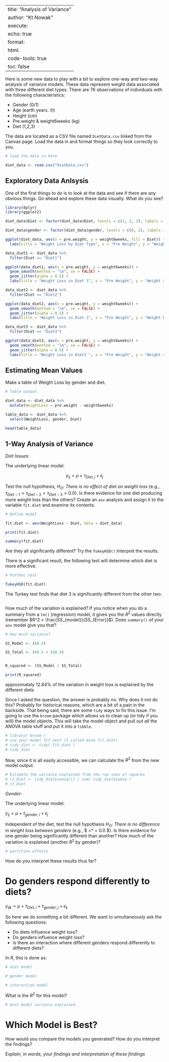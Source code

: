 
---
title: "Analysis of Variance"
author: "Kt Nowak"
execute: 
  echo: true
format: 
  html:
    code-tools: true
    toc: false
---

Here is some new data to play with a bit to explore one-way and two-way analysis of variance models. These data represent weight data associated with three different diet types. There are 76 observations of individuals with the following characteristics:

-   Gender (0/1)
-   Age (earth years. 🤓)
-   Height (cm)
-   Pre.weight & weight6weeks (kg)
-   Diet (1,2,3)

The data are located as a CSV file named `DietData.csv` linked from the Canvas page. Load the data in and format things so they look correctly to you.

```r
# load the data in here

diet_data <- read.csv("DietData.csv")

```

## Exploratory Data Anlsysis

One of the first things to do is to look at the data and see if there are any obvious things. Go ahead and explore these data visually. What do you see?

```r

library(dplyr)
library(ggplot2)
```
```r
diet_data$Diet <- factor(diet_data$Diet, levels = c(1, 2, 3), labels = c("Diet1", "Diet2", "Diet3"))
```
```r
diet_data$gender <- factor(diet_data$gender, levels = c(0, 1), labels = c("Male", "Female"))
```
```r
ggplot(diet_data, aes(x = pre.weight, y = weight6weeks, fill = Diet)) +  geom_boxplot() + 
  labs(title = "Weight Loss by Diet Type", x = "Pre Weight", y = "Weight after 6 weeks") 
```
```r

data_diet1 <- diet_data %>%
  filter(Diet == "Diet1")

ggplot(data_diet1, aes(x = pre.weight, y = weight6weeks)) +
  geom_smooth(method = "lm", se = FALSE) +
  geom_jitter(alpha = 0.5) +
  labs(title = "Weight Loss in Diet 1", x = "Pre Weight", y = "Weight after 6 weeks")

```
```r

data_diet2 <- diet_data %>%
  filter(Diet == "Diet2")

ggplot(data_diet2, aes(x = pre.weight, y = weight6weeks)) +
  geom_smooth(method = "lm", se = FALSE) +
  geom_jitter(alpha = 0.5) +
  labs(title = "Weight Loss in Diet 2", x = "Pre Weight", y = "Weight Loss (6 weeks)")

```
```r
data_diet3 <- diet_data %>%
  filter(Diet == "Diet3")

ggplot(data_diet3, aes(x = pre.weight, y = weight6weeks)) +
  geom_smooth(method = "lm", se = FALSE) +
  geom_jitter(alpha = 0.5) +
  labs(title = "Weight Loss in Diet3 ", x = "Pre Weight", y = "Weight after 6 weeks")

```

## Estimating Mean Values

Make a table of Weigth Loss by gender and diet.

```r
# Table output

diet_data <- diet_data %>%
  mutate(WeightLoss = pre.weight - weight6weeks)

table_data <- diet_data %>%
  select(WeightLoss, gender, Diet)

head(table_data)

```

## 1-Way Analysis of Variance

*Diet Issues:*

The underlying linear model.

$$
y_{ij} = \mu + \tau_{Diet, i} + \epsilon_j
$$

Test the null hypothesis, $H_O:$ *There is no effect of diet on weight loss* (e.g., $\tau_{Diet-1} = \tau_{Diet-2} = \tau_{Diet-3} = 0.0$). Is there evidence for one diet producing more weight loss than the others? Create an `aov` analysis and assign it to the variable `fit.diet` and examine its contents.

```r
# Define model

fit.diet <- aov(WeightLoss ~ Diet, data = diet_data)

print(fit.diet)

summary(fit.diet)

```

Are they all significantly different? Try the `TukeyHSD()` Interpret the results.

There is a significant result, the following test will determine which diet is more effective. 

```r
# Posthoc test

TukeyHSD(fit.diet)

```
The Turkey test finds that diet 3 is significantly different from the other two. 

```r
```


How much of the variation is explained? If you notice when you do a summary from a `lm()` (regression) model, it gives you the $R^2$ values directly (remember $R^2 = \frac{SS_{model}}{SS_{Error}}$). Does `summary()` of your `aov` model give you that?

```r
# How much variance?

SS_Model <- (60.5)

SS_Total <- (60.5 + 410.4) 


R_squared <- (SS_Model / SS_Total)

print(R_squared)

```
approximately 12.84% of the variation in weight loss is explained by the different diets



Since I asked the question, the answer is probably no. Why does it not do this? Probably for historical reasons, which are a bit of a pain in the backside. That being said, there are some `tidy` ways to fix this issue. I'm going to use the `broom` package which allows us to clean up (or tidy if you will) the model objects. This will take the model object and pull out *all* the ANOVA table stuff and put it into a `tibble`.

```r
# library( broom ) 
# use your model fit next (I called mine fit.diet)
# tidy_diet <- tidy( fit.diet )
# tidy_diet
```

Now, since it is all easily accessible, we can calculate the $R^2$ from the new model output.

```r
# Estimate the variance explained from the raw sums of squares
# r2_Diet <- tidy_diet$sumsq[1] / sum( tidy_diet$sumsq )
# r2_Diet 
```

*Gender:*

The underlying linear model.

$y_{ij} = \mu + \tau_{gender, i} + \epsilon_j$

Independent of the diet, test the null hypothesis $H_O:$ *There is no difference in weight loss between genders* (e.g., \$\tau*{gender-0} =\* \tau{gender-2} = 0.0 \$). Is there evidence for one gender being significantly different than another? How much of the variation is explained (another $R^2$ by gender)?

```r
# partition effects
```

How do you interpret these results thus far?

# Do genders respond differently to diets?

$y_{ijk} = \mu + \tau_{Diet,i} + \tau_{gender,j} + \epsilon_k$

So here we do something a bit different. We want to simultaneously ask the following questions:

-   Do diets influence weight loss?
-   Do genders influence weight loss?
-   Is there an interaction where different genders respond differently to different diets?

In $R$, this is done as:

```r
# diet model
```

```r
# gender model
```

```r
# interaction model
```

What is the $R^2$ for this model?

```r
# best model variance explained
```

# Which Model is Best?

How would you compare the models you generated? How do you interpret the findings?

*Explain, in words, your findings and interpretation of these findings*

